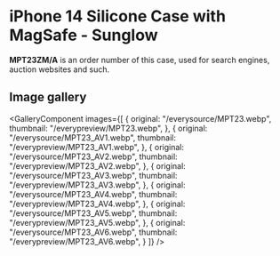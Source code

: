 
# iPhone 14 Silicone Case with MagSafe - Sunglow

<Callout type='info' emoji='👉🏻'>**MPT23ZM/A** is an order number of this case, used for search engines, auction websites and such.</Callout>

## Image gallery

<GalleryComponent
    images={[
      {
        original: "/everysource/MPT23.webp",
        thumbnail: "/everypreview/MPT23.webp",
      },
      {
        original: "/everysource/MPT23_AV1.webp",
        thumbnail: "/everypreview/MPT23_AV1.webp",
      },
      {
        original: "/everysource/MPT23_AV2.webp",
        thumbnail: "/everypreview/MPT23_AV2.webp",
      },
      {
        original: "/everysource/MPT23_AV3.webp",
        thumbnail: "/everypreview/MPT23_AV3.webp",
      },
      {
        original: "/everysource/MPT23_AV4.webp",
        thumbnail: "/everypreview/MPT23_AV4.webp",
      },
      {
        original: "/everysource/MPT23_AV5.webp",
        thumbnail: "/everypreview/MPT23_AV5.webp",
      },
      {
        original: "/everysource/MPT23_AV6.webp",
        thumbnail: "/everypreview/MPT23_AV6.webp",
      }
    ]}
  />
